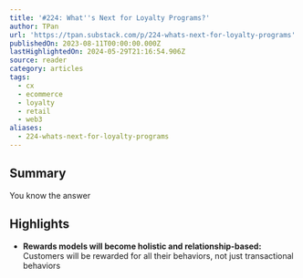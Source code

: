 ```yaml
---
title: '#224: What''s Next for Loyalty Programs?'
author: TPan
url: 'https://tpan.substack.com/p/224-whats-next-for-loyalty-programs'
publishedOn: 2023-08-11T00:00:00.000Z
lastHighlightedOn: 2024-05-29T21:16:54.906Z
source: reader
category: articles
tags:
  - cx
  - ecommerce
  - loyalty
  - retail
  - web3
aliases:
  - 224-whats-next-for-loyalty-programs
---
```

## Summary

You know the answer

## Highlights
- **Rewards models will become holistic and relationship-based:** Customers will be rewarded for all their behaviors, not just transactional behaviors
